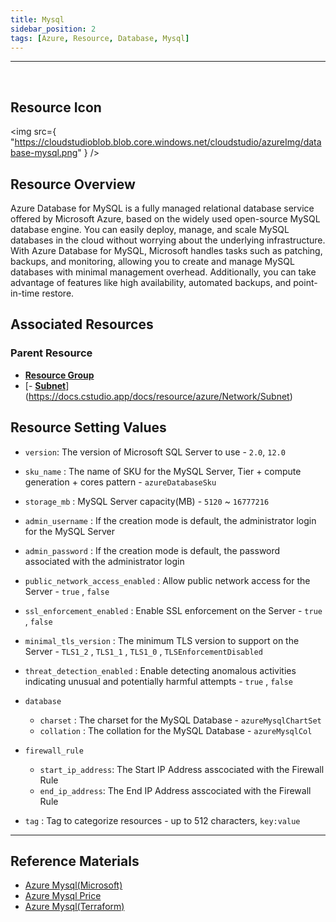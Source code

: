 ```yaml
---
title: Mysql
sidebar_position: 2
tags: [Azure, Resource, Database, Mysql]
---
```


<hr />
<br />

## Resource Icon

<img
    src={
        "https://cloudstudioblob.blob.core.windows.net/cloudstudio/azureImg/database-mysql.png"
    }
/>

## Resource Overview

Azure Database for MySQL is a fully managed relational database service offered by Microsoft Azure, based on the widely used open-source MySQL database engine. 
You can easily deploy, manage, and scale MySQL databases in the cloud without worrying about the underlying infrastructure. 
With Azure Database for MySQL, Microsoft handles tasks such as patching, backups, and monitoring, allowing you to create and manage MySQL databases with minimal management overhead.
Additionally, you can take advantage of features like high availability, automated backups, and point-in-time restore.

## Associated Resources

### Parent Resource

-   [**Resource Group**](https://docs.cstudio.app/en/docs/resource/azure/Base/ResourceGroup)
-   [- [**Subnet**](https://docs.cstudio.app/en/docs/resource/azure/Network/Subnet)](https://docs.cstudio.app/docs/resource/azure/Network/Subnet)

## Resource Setting Values

-   `version`: The version of Microsoft SQL Server to use - `2.0`, `12.0`

-   `sku_name` : The name of SKU for the MySQL Server, Tier + compute generation + cores pattern - `azureDatabaseSku`

-   `storage_mb` : MySQL Server capacity(MB) - `5120` ~ `16777216`

-   `admin_username` : If the creation mode is default, the administrator login for the MySQL Server

-   `admin_password` : If the creation mode is default, the password associated with the administrator login

-   `public_network_access_enabled` : Allow public network access for the Server - `true` , `false`

-   `ssl_enforcement_enabled` : Enable SSL enforcement on the Server - `true` , `false`

-   `minimal_tls_version` : The minimum TLS version to support on the Server - `TLS1_2` , `TLS1_1` , `TLS1_0` , `TLSEnforcementDisabled`

-   `threat_detection_enabled` : Enable detecting anomalous activities indicating unusual and potentially harmful attempts - `true` , `false`

-   `database`

    -   `charset` : The charset for the MySQL Database - `azureMysqlChartSet`
    -   `collation` : The collation for the MySQL Database - `azureMysqlCol`

-   `firewall_rule`

    -   `start_ip_address`: The Start IP Address asscociated with the Firewall Rule
    -   `end_ip_address`: The End IP Address asscociated with the Firewall Rule

-   `tag` : Tag to categorize resources - up to 512 characters, `key:value`

---

## Reference Materials

-   [Azure Mysql(Microsoft)](https://learn.microsoft.com/ko-kr/azure/mysql/single-server/overview)
-   [Azure Mysql Price](https://azure.microsoft.com/ko-kr/pricing/details/mysql/server/)
-   [Azure Mysql(Terraform)](https://registry.terraform.io/providers/hashicorp/azurerm/latest/docs/resources/mysql_server)
